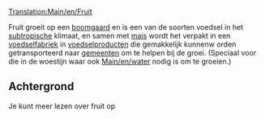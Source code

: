 [[Translation:Main/en/Fruit]]{{en/-}}
{{nl/Vracht|name=Fruit
|image=Fruit.png
|geproduceerd=[[Main/nl/Boomgaard|Boomgaard]]
|geaccepteerd=[[Main/nl/Voedselfabriek|Voedselfabriek]]
}}

Fruit groeit op een [[Main/nl/Boomgaard|boomgaard]] en is een van de soorten voedsel in het [[Main/en/Klimaat/Nl#Subtropisch|subtropische]] klimaat, en samen met [[Main/nl/mais|mais]] wordt het verpakt in een [[Main/nl/Voedselfabriek|voedselfabriek]] in [[Main/nl/voedsel|voedselproducten]] die gemakkelijk kunnenw orden getransporteerd naar [[Main/nl/gemeente|gemeenten]] om te helpen bij de groei. (Speciaal voor die in de woestijn waar ook [[Main/en/water]] nodig is om te groeien.)

== Achtergrond==

Je kunt meer lezen over fruit op [http://www.wikipedia.org/wiki/fruit ]